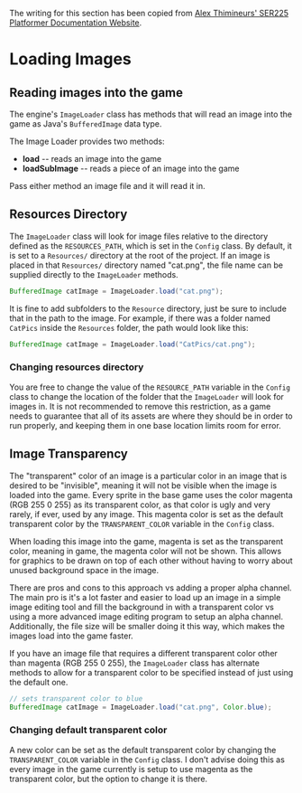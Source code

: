 The writing for this section has been copied from [Alex Thimineurs' SER225 Platformer Documentation Website](https://a-r-t.github.io/SER-225-Game-Platformer/).

# Loading Images

## Reading images into the game

The engine's `ImageLoader` class has methods that will read an image into the game as Java's `BufferedImage` data type.

The Image Loader provides two methods:
- **load** -- reads an image into the game
- **loadSubImage** -- reads a piece of an image into the game

Pass either method an image file and it will read it in.

## Resources Directory

The `ImageLoader` class will look for image files relative to the directory defined as the `RESOURCES_PATH`,
which is set in the `Config` class. By default, it is set to a `Resources/` directory at the root of the project.
If an image is placed in that `Resources/` directory named "cat.png", the file name can be supplied directly
to the `ImageLoader` methods.

```java
BufferedImage catImage = ImageLoader.load("cat.png");
```

It is fine to add subfolders to the `Resource` directory, just be sure to include that in the path to the image.
For example, if there was a folder named `CatPics` inside the `Resources` folder, the path would look like this:

```java
BufferedImage catImage = ImageLoader.load("CatPics/cat.png");
```

### Changing resources directory

You are free to change the value of the `RESOURCE_PATH` variable in the `Config` class to change the location
of the folder that the `ImageLoader` will look for images in. 
It is not recommended to remove this restriction, as a game needs to guarantee that all of its assets are where they should be in order to run properly, and keeping them in one base location limits room for error.

## Image Transparency

The "transparent" color of an image is a particular color in an image that is desired to be "invisible", meaning it will not be visible when the image is loaded into the game. 
Every sprite in the base game uses the color magenta (RGB 255 0 255) as its transparent color, as that color is ugly and very rarely, if ever, used by any image. 
This magenta color is set as the default transparent color by the `TRANSPARENT_COLOR` variable in the `Config` class.

When loading this image into the game, magenta is set as the transparent color, meaning in game, the magenta color will not be shown.
This allows for graphics to be drawn on top of each other without having to worry about unused background space in the image.

There are pros and cons to this approach vs adding a proper alpha channel.
The main pro is it's a lot faster and easier to load up an image in a simple image editing tool and fill the background in with a transparent color vs using a more advanced image editing program to setup an alpha channel.
Additionally, the file size will be smaller doing it this way, which makes the images load into the game faster.

If you have an image file that requires a different transparent color other than magenta (RGB 255 0 255), the `ImageLoader` class has alternate methods
to allow for a transparent color to be specified instead of just using the default one.

```java
// sets transparent color to blue
BufferedImage catImage = ImageLoader.load("cat.png", Color.blue);
```

### Changing default transparent color

A new color can be set as the default transparent color by changing the `TRANSPARENT_COLOR` variable in the `Config` class.
I don't advise doing this as every image in the game currently is setup to use magenta as the transparent color, but the option to change it is there.